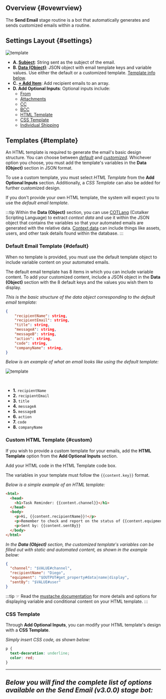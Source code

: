 
## Overview {#ovewrview}
The **Send Email** stage routine is a bot that automatically generates and sends customized emails within a routine.

## Settings Layout {#settings}

<div className="container">
<div className="row">
<div className="col col--6">

<div className="img_sizing_narrow">

![template](/img/bot_send_email_01v3.png)

</div>

</div>
<div className="col col--6">

- **<span className="badge badge--success">A.</span> [Subject](#1-subject-key-subject)**: String sent as the subject of the email.
- **<span className="badge badge--success">B.</span> [Data (Object)](#3-data-key-content)**: JSON object with email template keys and variable values. Use either the default or a customized template. [Template info below](#template).
- **<span className="badge badge--success">C.</span> [+ Add Item](#5-to-key-targets)**: Add recipient emails to an array.
- **<span className="badge badge--success">D.</span> Add Optional Inputs**: Optional inputs include:
  - [From](#2-from-key-from)
  - [Attachments](#4-attachments-key-attachments)
  - [CC](#6-cc-key-cc)
  - [BCC](#7-bcc-key-bcc)
  - [HTML Template](#8-html-template-key-htmltemplate)
  - [CSS Template](#9-css-template-key-csstemplate)
  - [Individual Shipping](#10-individual-shipping-key-singlerecipient)

</div>

</div>
</div>

## Templates {#template}
An HTML template is required to generate the email's basic design structure. You can choose between [_default_](#default) and [_customized_](#custom). Whichever option you choose, you must add the template's variables in the **Data (Object)** section in JSON format.

To use a custom template, you must select _HTML Template_ from the **Add Optional Inputs** section. Additionally, a _CSS Template_ can also be added for further customized design.

If you don't provide your own HTML template, the system will expect you to use the _default email template_.

:::tip
Within the **Data (Object)** section, you can use [COTLang](/docs/documentation/automation/cotlang/admin_cotlang) (Cotalker Scripting Language) to extract _context data_ and use it within the JSON object that contains the variables so that your automated emails are generated with the relative data. [Context data](/docs/documentation/automation/cotlang/triggers_and_contexts) can include things like assets, users, and other task details found within the database.
:::

### Default Email Template {#default}
When no template is provided, you must use the default template object to include variable content on your automated emails.

The default email template has 8 items in which you can include variable content. To add your customized content, include a JSON object in the **Data (Object)** section with the 8 default keys and the values you wish them to display.

_This is the basic structure of the data object corresponding to the default email template:_

```json
{
    "recipientName": string,
    "recipientEmail": string,
    "title": string,
    "messageA": string,
    "messageB": string,
    "action": string,
    "code": string,
    "companyName": string,
}
```

_Below is an example of what an email looks like using the default template:_

<div className="container">
<div className="row">
<div className="col col--6">

<div className="img_sizing_narrow">

![template](/img/bot_send_email_00v3.png)

</div>
</div>

<div className="col col--6">
<br/>

- **<span className="badge badge--danger">1.</span>** `recipientName`
- **<span className="badge badge--danger">2.</span>** `recipientEmail`
- **<span className="badge badge--danger">3.</span>** `title`
- **<span className="badge badge--danger">4.</span>** `messageA`
- **<span className="badge badge--danger">5.</span>** `messageB`
- **<span className="badge badge--danger">6.</span>** `action`
- **<span className="badge badge--danger">7.</span>** `code`
- **<span className="badge badge--danger">8.</span>** `companyName`

</div>

</div>
</div>

### Custom HTML Template {#custom}
If you wish to provide a custom template for your emails, add the **HTML Template** option from the **Add Optional Inputs** section.

Add your HTML code in the HTML Template code box.

The variables in your template must follow the `{{content.key}}` format.

_Below is a simple example of an HTML template:_

```html
<html>
  <head>
    <h1>Task Reminder: {{content.channel}}</h1>
  </head>
  <body>
    <p>Hi, {{content.recipientName}}!</p>
    <p>Remember to check and report on the status of {{content.equipment}}.</p>
    <p>Sent by: {{content.sentBy}}
  </body>
</html>
```

_In the **Data (Object)** section, the customized template's variables can be filled out with static and automated content, as shown in the example below:_

```json
{
  "channel": "$VALUE#channel",
  "recipientName": "Diego",
  "equipment": "$OUTPUT#get_property#data|name|display",
  "sentBy": "$VALUE#user"
}
```

:::tip
☞ Read the [mustache documentation](https://mustache.github.io/mustache.5.html) for more details and options for displaying variable and conditional content on your HTML template.
:::

### CSS Template

Through **Add Optional Inputs**, you can modify your HTML template's design with a **CSS Template**.

_Simply insert CSS code, as shown below:_ 

```css
p {
  text-decoration: underline;
  color: red;
}
```


---
_Below you will find the complete list of options available on the Send Email (v3.0.0) stage bot:_
---